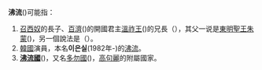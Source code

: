 '''沸流'''({{lang-ko|'''비류'''}})可能指：
#  [[召西奴|召西奴]]的長子、[[百濟|百濟]]({{lang|ko|백제}})的開國君主[[溫祚王|溫祚王]]({{lang|ko|온조왕}})的兄長'''{{tsl|ko|비류||沸流}}'''（{{lang|ko|비류}}），其父一说是[[東明聖王|東明聖王]][[朱蒙|朱蒙]]({{lang|ko|주몽}})，另一個說法是{{tsl|ko|해우태||優台}}（{{lang|ko|해우태}}）。
#  [[韓國|韓國]]演員，本名'''이은실'''(1982年-)的[[沸流_(藝人)|沸流]]。
#  '''[[沸流國|沸流國]]'''({{lang|ko|비류국}})，又名[[多勿國|多勿國]]({{lang|ko|다물국}})，[[高句麗|高句麗]]的附屬國家。
{{disambig|Cat=二字亞洲相關消歧義}}